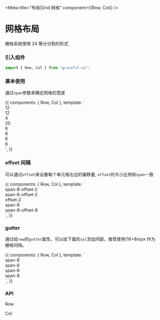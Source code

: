 


<Meta title="布局|Grid 网格" component={(Row, Col)} />

# 网格布局

栅格系统使用 24 等分分割的形式

### 引入组件

```js
import { Row, Col } from "graceful-ui";
```

### 基本使用

通过`span`参数来确定网格的宽度

<Preview>
  <Story name="span 间隔">
    {{
      components: { Row, Col },
      template: `
        <div class="g-grid-demo">
            <Row>
              <Col span="12"><div>12</div></Col>
              <Col span="12"><div>12</div></Col>
            </Row>
            <Row>
              <Col span="4"><div>4</div></Col>
              <Col span="20"><div>20</div></Col>
            </Row>
            <Row>
              <Col span="6"><div>6</div></Col>
              <Col span="6"><div>6</div></Col>
              <Col span="6"><div>6</div></Col>
              <Col span="6"><div>6</div></Col>
            </Row>
        </div>
      `,
    }}
  </Story>
</Preview>

### offset 间隔

可以通过`offset`来设置每个单元格左边的偏移量, `offset`的大小比例和`span`一致

<Preview>
  <Story name="offset 偏移">
    {{
      components: { Row, Col },
      template: `
        <div class="g-grid-demo">
            <Row>
              <Col span="8" offset="2"><div>span-8-offset-2</div></Col>
              <Col span="6" offset="2"><div>span-6-offset-2</div></Col>
              <Col span="4" offset="2"><div>offset-2</div></Col>
            </Row>
            <Row>
              <Col span="8"><div>span-8</div></Col>
              <Col span="8" offset="8"><div>span-8-offset-8</div></Col>
            </Row>
        </div>
      `,
    }}
  </Story>
</Preview>

### gutter

通过给`row`的`gutter`属性，可以给下属的`col`添加间距，推荐使用(16+8n)px 作为栅格间隔。

<Preview>
  <Story name="gutter 间隔">
    {{
      components: { Row, Col },
      template: `
        <div class="g-grid-demo">
            <Row :gutter="16">
              <Col span="8"><div>span-8</div></Col>
              <Col span="6"><div>span-6</div></Col>
            </Row>
            <Row :gutter="24">
              <Col span="8"><div>span-8</div></Col>
              <Col span="8"><div>span-8</div></Col>
            </Row>
        </div>
      `,
    }}
  </Story>
</Preview>

### API

Row

<Props of={Row} />

Col

<Props of={Col} />
